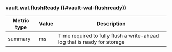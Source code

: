 ### vault.wal.flushReady ((#vault-wal-flushready))

Metric type | Value | Description
----------- | ----- | -----------
summary     | ms    | Time required to fully flush a write-ahead log that is ready for storage